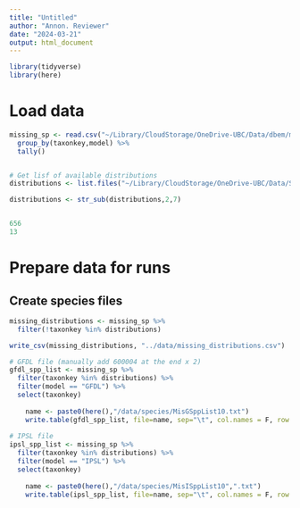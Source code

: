 ```yaml
---
title: "Untitled"
author: "Annon. Reviewer"
date: "2024-03-21"
output: html_document
---
```


```r
library(tidyverse)
library(here)
```


# Load data

```r

missing_sp <- read.csv("~/Library/CloudStorage/OneDrive-UBC/Data/dbem/missing_runs_yulia/missing_sp.csv") %>% 
  group_by(taxonkey,model) %>% 
  tally()


# Get lisf of available distributions
distributions <- list.files("~/Library/CloudStorage/OneDrive-UBC/Data/Species/Distributions/")

distributions <- str_sub(distributions,2,7)


656
13

```

# Prepare data for runs

## Create species files

```r


missing_distributions <- missing_sp %>% 
  filter(!taxonkey %in% distributions)

write_csv(missing_distributions, "../data/missing_distributions.csv")

# GFDL file (manually add 600004 at the end x 2)
gfdl_spp_list <- missing_sp %>% 
  filter(taxonkey %in% distributions) %>% 
  filter(model == "GFDL") %>% 
  select(taxonkey)
    
    name <- paste0(here(),"/data/species/MisGSppList10.txt")
    write.table(gfdl_spp_list, file=name, sep="\t", col.names = F, row.names = F)
  
# IPSL file 
ipsl_spp_list <- missing_sp %>% 
  filter(taxonkey %in% distributions) %>% 
  filter(model == "IPSL") %>% 
  select(taxonkey)
    
    name <- paste0(here(),"/data/species/MisISppList10",".txt")
    write.table(ipsl_spp_list, file=name, sep="\t", col.names = F, row.names = F)

```

